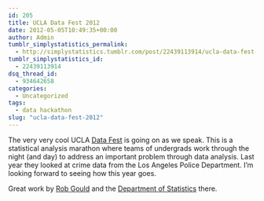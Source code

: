 ```yaml
---
id: 205
title: UCLA Data Fest 2012
date: 2012-05-05T10:49:35+00:00
author: Admin
tumblr_simplystatistics_permalink:
  - http://simplystatistics.tumblr.com/post/22439113914/ucla-data-fest-2012
tumblr_simplystatistics_id:
  - 22439113914
dsq_thread_id:
  - 934642658
categories:
  - Uncategorized
tags:
  - data hackathon
slug: "ucla-data-fest-2012"
---
```

The very very cool UCLA <a href="http://datafest.stat.ucla.edu/groups/datafest/" target="_blank">Data Fest</a> is going on as we speak. This is a statistical analysis marathon where teams of undergrads work through the night (and day) to address an important problem through data analysis. Last year they looked at crime data from the Los Angeles Police Department. I&#8217;m looking forward to seeing how this year goes.

Great work by <a href="http://www.stat.ucla.edu/~rgould/Home/About_Me.html" target="_blank">Rob Gould</a> and the <a href="http://www.stat.ucla.edu/" target="_blank">Department of Statistics</a> there.
